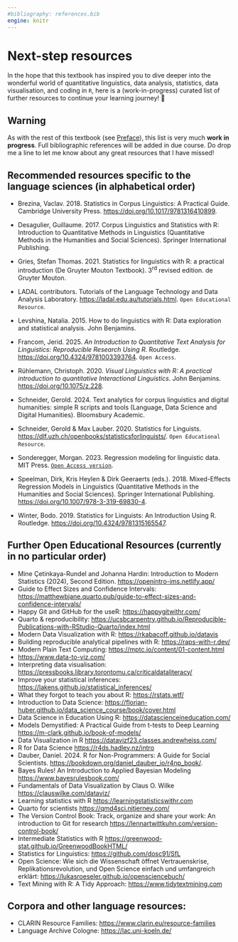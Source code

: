 ```yaml
---
#bibliography: references.bib
engine: knitr
---
```


# Next-step resources {#sec-AppendixA .unnumbered}

In the hope that this textbook has inspired you to dive deeper into the wonderful world of quantitative linguistics, data analysis, statistics, data visualisation, and coding in `R`, here is a (work-in-progress) curated list of further resources to continue your learning journey! 🚀

::: callout-warning
## Warning

As with the rest of this textbook (see [Preface](https://elenlefoll.github.io/RstatsTextbook/)), this list is very much **work in progress**. Full bibliographic references will be added in due course. Do drop me a line to let me know about any great resources that I have missed!
:::

## Recommended resources specific to the language sciences (in alphabetical order)

-   Brezina, Vaclav. 2018. Statistics in Corpus Linguistics: A Practical Guide. Cambridge University Press. <https://doi.org/10.1017/9781316410899>.

-   Desagulier, Guillaume. 2017. Corpus Linguistics and Statistics with R: Introduction to Quantitative Methods in Linguistics (Quantitative Methods in the Humanities and Social Sciences). Springer International Publishing.

-   Gries, Stefan Thomas. 2021. Statistics for linguistics with R: a practical introduction (De Gruyter Mouton Textbook). 3^rd^ revised edition. de Gruyter Mouton.

-   LADAL contributors. Tutorials of the Language Technology and Data Analysis Laboratory. <https://ladal.edu.au/tutorials.html>. `Open Educational Resource`.

-   Levshina, Natalia. 2015. How to do linguistics with R: Data exploration and statistical analysis. John Benjamins.

-   Francom, Jerid. 2025. *An Introduction to Quantitative Text Analysis for Linguistics: Reproducible Research Using R*. Routledge. <https://doi.org/10.4324/9781003393764>. `Open Access`.

-   Rühlemann, Christoph. 2020. *Visual Linguistics with R: A practical introduction to quantitative Interactional Linguistics*. John Benjamins. <https://doi.org/10.1075/z.228>.

-   Schneider, Gerold. 2024. Text analytics for corpus linguistics and digital humanities: simple R scripts and tools (Language, Data Science and Digital Humanities). Bloomsbury Academic.

-   Schneider, Gerold & Max Lauber. 2020. Statistics for Linguists. <https://dlf.uzh.ch/openbooks/statisticsforlinguists/>. `Open Educational Resource`.

-   Sonderegger, Morgan. 2023. Regression modeling for linguistic data. MIT Press. [`Open Access version`](https://github.com/msonderegger/rmld-v1.1/blob/main/rmld_v1.1.pdf).

-   Speelman, Dirk, Kris Heylen & Dirk Geeraerts (eds.). 2018. Mixed-Effects Regression Models in Linguistics (Quantitative Methods in the Humanities and Social Sciences). Springer International Publishing. <https://doi.org/10.1007/978-3-319-69830-4>.

-   Winter, Bodo. 2019. Statistics for Linguists: An Introduction Using R. Routledge. <https://doi.org/10.4324/9781315165547>.

## Further Open Educational Resources (currently in no particular order)

-   Mine Çetinkaya-Rundel and Johanna Hardin: Introduction to Modern Statistics (2024), Second Edition. <https://openintro-ims.netlify.app/>
-   Guide to Effect Sizes and Confidence Intervals: <https://matthewbjane.quarto.pub/guide-to-effect-sizes-and-confidence-intervals/>
-   Happy Git and GitHub for the useR: <https://happygitwithr.com/>
-   Quarto & reproducibility: <https://ucsbcarpentry.github.io/Reproducible-Publications-with-RStudio-Quarto/index.html>
-   Modern Data Visualization with R: <https://rkabacoff.github.io/datavis>
-   Building reproducible analytical pipelines with R: <https://raps-with-r.dev/>
-   Modern Plain Text Computing: <https://mptc.io/content/01-content.html>
-   <https://www.data-to-viz.com/>
-   Interpreting data visualisation: <https://pressbooks.library.torontomu.ca/criticaldataliteracy/>
-   Improve your statistical inferences: <https://lakens.github.io/statistical_inferences/>
-   What they forgot to teach you about R: <https://rstats.wtf/>
-   Introduction to Data Science: <https://florian-huber.github.io/data_science_course/book/cover.html>
-   Data Science in Education Using R: <https://datascienceineducation.com/>
-   Models Demystified: A Practical Guide from t-tests to Deep Learning <https://m-clark.github.io/book-of-models/>
-   Data Visualization in R <https://datavizf23.classes.andrewheiss.com/>
-   R for Data Science <https://r4ds.hadley.nz/intro>
-   Dauber, Daniel. 2024. R for Non-Programmers: A Guide for Social Scientists. <https://bookdown.org/daniel_dauber_io/r4np_book/>.
-   Bayes Rules! An Introduction to Applied Bayesian Modeling <https://www.bayesrulesbook.com/>
-   Fundamentals of Data Visualization by Claus O. Wilke <https://clauswilke.com/dataviz/>
-   Learning statistics with R <https://learningstatisticswithr.com>
-   Quarto for scientists <https://qmd4sci.njtierney.com/>
-   The Version Control Book: Track, organize and share your work: An introduction to Git for research <https://lennartwittkuhn.com/version-control-book/>
-   Intermediate Statistics with R <https://greenwood-stat.github.io/GreenwoodBookHTML/>
-   Statistics for Linguistics: <https://github.com/dosc91/SfL>
-   Open Science: Wie sich die Wissenschaft öffnet Vertrauenskrise, Replikationsrevolution, und Open Science einfach und umfangreich erklärt: <https://lukasroeseler.github.io/opensciencebuch/>
-   Text Mining with R: A Tidy Approach: <https://www.tidytextmining.com>

## Corpora and other language resources:

-   CLARIN Resource Families: <https://www.clarin.eu/resource-families>
-   Language Archive Cologne: <https://lac.uni-koeln.de/>

